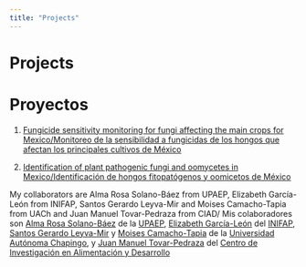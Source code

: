 ```yaml
---
title: "Projects"
---
```

  
# Projects
# Proyectos

1. [Fungicide sensitivity monitoring for fungi affecting the main crops for Mexico/Monitoreo de la sensibilidad a fungicidas de los hongos que afectan los principales cultivos de México](https://www.researchgate.net/project/Fungicide-sensitivity-monitoring-for-fungi-affecting-the-main-crops-for-Mexico)  

2. [Identification of plant pathogenic fungi and oomycetes in Mexico/Identificación de hongos fitopatógenos y oomicetos de México](https://www.researchgate.net/project/Identification-of-plant-pathogenic-fungi-and-oomycetes-in-Mexico)



My collaborators are Alma Rosa Solano-Báez from UPAEP, Elizabeth García-León from INIFAP, Santos Gerardo Leyva-Mir and Moises Camacho-Tapia from UACh and Juan Manuel Tovar-Pedraza from CIAD/ Mis colaboradores son [Alma Rosa Solano-Báez]( https://www.researchgate.net/lab/Alma-Rosa-Solano-Baez-Lab-2) de la [UPAEP](https://www.upaep.mx), [Elizabeth García-León](https://www.researchgate.net/profile/Elizabeth_Garcia-Leon?_iepl%5BviewId%5D=rOtg2QiDnakel5oPwxKBBfDN&_iepl%5Bcontexts%5D%5B0%5D=projectUpdatesLog&_iepl%5BinteractionType%5D=projectViewCollaboratorProfile) del [INIFAP](https://www.gob.mx/inifap), [Santos Gerardo Leyva-Mir](https://www.researchgate.net/profile/Santos_Leyva-Mir) y [Moises Camacho-Tapia](https://www.researchgate.net/profile/Moises_Camacho-Tapia2) de la [Universidad Autónoma Chapingo](http://web.chapingo.mx), y  [Juan Manuel Tovar-Pedraza](https://www.researchgate.net/profile/Juan_Tovar-Pedraza) del [Centro de Investigación en Alimentación y Desarrollo](https://www.ciad.mx)

